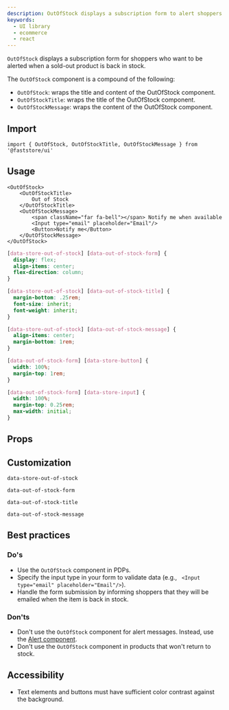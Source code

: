 ```yaml
---
description: OutOfStock displays a subscription form to alert shoppers when the product is back in stock.
keywords:
  - UI library
  - ecommerce
  - react
---
```



`OutOfStock` displays a subscription form for shoppers who want to be alerted when a sold-out product is back in stock.

The `OutOfStock` component is a compound of the following:

- `OutOfStock`: wraps the title and content of the OutOfStock component.
- `OutOfStockTitle`: wraps the title of the OutOfStock component.
- `OutOfStockMessage`: wraps the content of the OutOfStock component.

## Import

```tsx
import { OutOfStock, OutOfStockTitle, OutOfStockMessage } from '@faststore/ui'
```

## Usage

<Tabs>
  <TabItem value="react" label="React" default>

```tsx live
<OutOfStock>
    <OutOfStockTitle>
        Out of Stock
    </OutOfStockTitle>
    <OutOfStockMessage>
        <span className="far fa-bell"></span> Notify me when available
        <Input type="email" placeholder="Email"/>
        <Button>Notify me</Button>
    </OutOfStockMessage>    
</OutOfStock>
```

  </TabItem>
  <TabItem value="css" label="CSS">

```css
[data-store-out-of-stock] [data-out-of-stock-form] {
  display: flex;
  align-items: center;
  flex-direction: column;
}

[data-store-out-of-stock] [data-out-of-stock-title] {
  margin-bottom: .25rem;
  font-size: inherit;
  font-weight: inherit;
}

[data-store-out-of-stock] [data-out-of-stock-message] {
  align-items: center;
  margin-bottom: 1rem;
}

[data-out-of-stock-form] [data-store-button] {
  width: 100%;
  margin-top: 1rem;
}

[data-out-of-stock-form] [data-store-input] {
  width: 100%;
  margin-top: 0.25rem;
  max-width: initial;
}
```

  </TabItem>
</Tabs>

## Props

<PropsSection name="OutOfStock" />

## Customization
`data-store-out-of-stock`

`data-out-of-stock-form`

`data-out-of-stock-title`

`data-out-of-stock-message`

## Best practices

### Do's
- Use the `OutOfStock` component in PDPs.
- Specify the input type in your form to validate data (e.g., ` <Input type="email" placeholder="Email"/>`).
- Handle the form submission by informing shoppers that they will be emailed when the item is back in stock.

### Don'ts
- Don't use the `OutOfStock` component for alert messages. Instead, use the [Alert component](https://www.faststore.dev/reference/ui/molecules/Alert).
- Don't use the `OutOfStock` component in products that won't return to stock.

## Accessibility
- Text elements and buttons must have sufficient color contrast against the background.